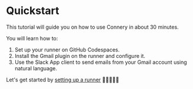 # Quickstart

This tutorial will guide you on how to use Connery in about 30 minutes.

You will learn how to:

1. Set up your runner on GitHub Codespaces.
2. Install the Gmail plugin on the runner and configure it.
3. Use the Slack App client to send emails from your Gmail account using natural language.

Let's get started by [setting up a runner](/docs/platform/quick-start/set-up-runner) 🏃🏃‍♀️🏃‍♂️
